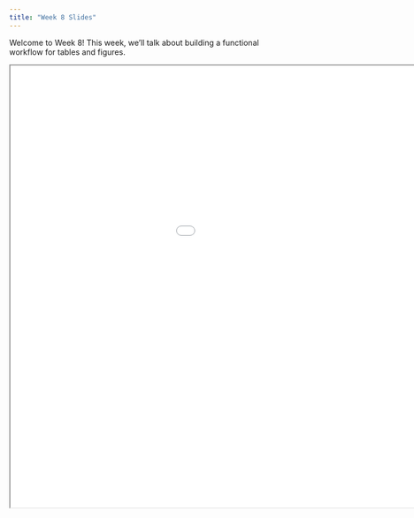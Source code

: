 ```yaml
---
title: "Week 8 Slides"
---
```


Welcome to Week 8! This week, we'll talk about building a functional workflow for tables and figures.

<div>

```{=html}
<iframe class="slide-deck" src="/slides/08-week8-slides-code.html" width="1200" height="800"></iframe>
```

</div>
